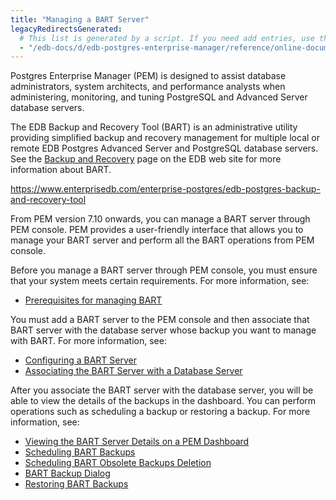 ```yaml
---
title: "Managing a BART Server"
legacyRedirectsGenerated:
  # This list is generated by a script. If you need add entries, use the `legacyRedirects` key.
  - "/edb-docs/d/edb-postgres-enterprise-manager/reference/online-documentation/8.0/toc_pem_bart_management.html"
---
```


<div id="toc_pem_bart_management" class="registered_link"></div>

Postgres Enterprise Manager (PEM) is designed to assist database administrators, system architects, and performance analysts when administering, monitoring, and tuning PostgreSQL and Advanced Server database servers.

The EDB Backup and Recovery Tool (BART) is an administrative utility providing simplified backup and recovery management for multiple local or remote EDB Postgres Advanced Server and PostgreSQL database servers. See the [Backup and Recovery](<https://www.enterprisedb.com/enterprise-postgres/edb-postgres-backup-and-recovery-tool>) page on the EDB web site for more information about BART.

  <https://www.enterprisedb.com/enterprise-postgres/edb-postgres-backup-and-recovery-tool>

From PEM version 7.10 onwards, you can manage a BART server through PEM console. PEM provides a user-friendly interface that allows you to manage your BART server and perform all the BART operations from PEM console.

Before you manage a BART server through PEM console, you must ensure that your system meets certain requirements. For more information, see:

-   [Prerequisites for managing BART](01_managing_bart_prerequisites)

You must add a BART server to the PEM console and then associate that BART server with the database server whose backup you want to manage with BART. For more information, see:

-   [Configuring a BART Server](02_configuring_bart_server)
-   [Associating the BART Server with a Database Server](03_associating_bart_server_with_database_server)

After you associate the BART server with the database server, you will be able to view the details of the backups in the dashboard. You can perform operations such as scheduling a backup or restoring a backup. For more information, see:

-   [Viewing the BART Server Details on a PEM Dashboard](04_viewing_bart_dashboard)
-   [Scheduling BART Backups](05_scheduling_bart_backups)
-   [Scheduling BART Obsolete Backups Deletion](06_scheduling_bart_obsolete_backups_deletion)
-   [BART Backup Dialog](07_bart_backup_dialog)
-   [Restoring BART Backups](08_restoring_bart_backups)
